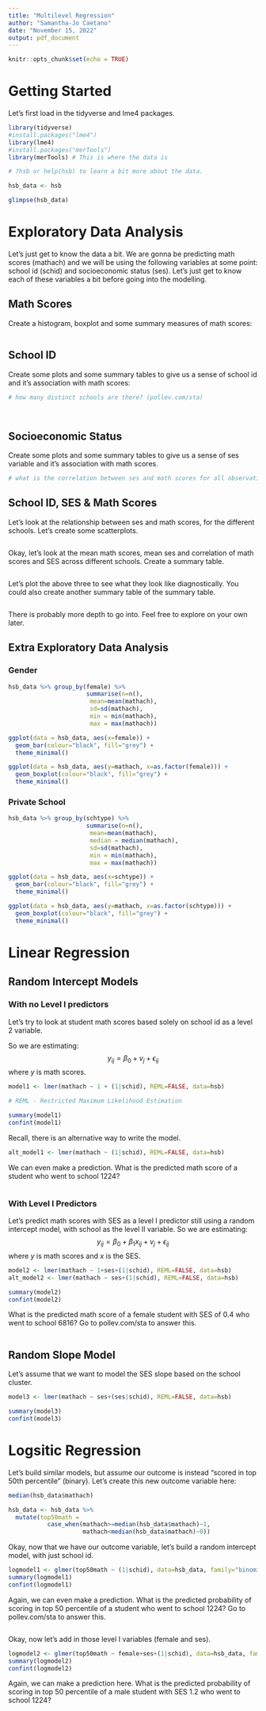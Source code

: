 ```yaml
---
title: "Multilevel Regression"
author: "Samantha-Jo Caetano"
date: "November 15, 2022"
output: pdf_document
---
```


```r
knitr::opts_chunk$set(echo = TRUE)
```


# Getting Started

Let's first load in the tidyverse and lme4 packages.

```r
library(tidyverse)
#install.packages("lme4")
library(lme4)
#install.packages("merTools")
library(merTools) # This is where the data is
```



```r
# ?hsb or help(hsb) to learn a bit more about the data.

hsb_data <- hsb

glimpse(hsb_data)
```

# Exploratory Data Analysis

Let's just get to know the data a bit. We are gonna be predicting math scores (mathach) and we will be using the following variables at some point: school id (schid) and socioeconomic status (ses). Let's just get to know each of these variables a bit before going into the modelling.

## Math Scores

Create a histogram, boxplot and some summary measures of math scores:

```r

```

## School ID

Create some plots and some summary tables to give us a sense of school id and it's association with math scores:

```r


# how many distinct schools are there? (pollev.com/sta)

 
```

## Socioeconomic Status

Create some plots and some summary tables to give us a sense of ses variable and it's association with math scores.

```r

# what is the correlation between ses and math scores for all observations (i.e., not "accounting" for school)?

```

## School ID, SES & Math Scores

Let's look at the relationship between ses and math scores, for the different schools. Let's create some scatterplots.

```r

```


Okay, let's look at the mean math scores, mean ses and correlation of math scores and SES across different schools. Create a summary table.

```r

```

Let's plot the above three to see what they look like diagnostically. You could also create another summary table of the summary table.

```r


```


There is probably more depth to go into. Feel free to explore on your own later.

## Extra Exploratory Data Analysis

### Gender

```r
hsb_data %>% group_by(female) %>% 
                      summarise(n=n(),
                       mean=mean(mathach),
                       sd=sd(mathach),
                       min = min(mathach),
                       max = max(mathach))

ggplot(data = hsb_data, aes(x=female)) + 
  geom_bar(colour="black", fill="grey") +
  theme_minimal() 

ggplot(data = hsb_data, aes(y=mathach, x=as.factor(female))) + 
  geom_boxplot(colour="black", fill="grey") +
  theme_minimal() 
```

### Private School

```r
hsb_data %>% group_by(schtype) %>% 
                      summarise(n=n(),
                       mean=mean(mathach),
                       median = median(mathach),
                       sd=sd(mathach),
                       min = min(mathach),
                       max = max(mathach))

ggplot(data = hsb_data, aes(x=schtype)) + 
  geom_bar(colour="black", fill="grey") +
  theme_minimal() 

ggplot(data = hsb_data, aes(y=mathach, x=as.factor(schtype))) + 
  geom_boxplot(colour="black", fill="grey") +
  theme_minimal() 
```


\newpage

# Linear Regression

## Random Intercept Models

### With no Level I predictors

Let's try to look at student math scores based solely on school id as a level 2 variable.

So we are estimating: $$y_{ij} = \beta_0 + v_{j} + \epsilon_{ij} $$
where $y$ is math scores.

```r
model1 <- lmer(mathach ~ 1 + (1|schid), REML=FALSE, data=hsb)

# REML - Restricted Maximum Likelihood Estimation

summary(model1)
confint(model1)
```

Recall, there is an alternative way to write the model.

```r
alt_model1 <- lmer(mathach ~ (1|schid), REML=FALSE, data=hsb)
```

We can even make a prediction. What is the predicted math score of a student who went to school 1224?

```r

```


### With Level I Predictors

Let's predict math scores with SES as a level I predictor still using a random intercept model, with school as the level II variable. So we are estimating: $$y_{ij} = \beta_0 + \beta_1 x_{ij} + v_{j} + \epsilon_{ij} $$
where $y$ is math scores and $x$ is the SES.

```r
model2 <- lmer(mathach ~ 1+ses+(1|schid), REML=FALSE, data=hsb)
alt_model2 <- lmer(mathach ~ ses+(1|schid), REML=FALSE, data=hsb)

summary(model2)
confint(model2)
```


What is the predicted math score of a female student with SES of 0.4 who went to school 6816? Go to pollev.com/sta to answer this.

```r

```


## Random Slope Model

Let's assume that we want to model the SES slope based on the school cluster. 

```r
model3 <- lmer(mathach ~ ses+(ses|schid), REML=FALSE, data=hsb)

summary(model3)
confint(model3)
```

# Logsitic Regression

Let's build similar models, but assume our outcome is instead "scored in top 50th percentile" (binary). Let's create this new outcome variable here:

```r
median(hsb_data$mathach)

hsb_data <- hsb_data %>% 
  mutate(top50math = 
           case_when(mathach>=median(hsb_data$mathach)~1,
                     mathach<median(hsb_data$mathach)~0))
```


Okay, now that we have our outcome variable, let's build a random intercept model, with just school id.

```r
logmodel1 <- glmer(top50math ~ (1|schid), data=hsb_data, family="binomial")
summary(logmodel1)
confint(logmodel1)
```

Again, we can even make a prediction. What is the predicted probability of scoring in top 50 percentile of a student who went to school 1224? Go to pollev.com/sta to answer this.

```r

```


Okay, now let's add in those level I variables (female and ses).

```r
logmodel2 <- glmer(top50math ~ female+ses+(1|schid), data=hsb_data, family="binomial")
summary(logmodel2)
confint(logmodel2)
```

Again, we can make a prediction here. What is the predicted probability of scoring in top 50 percentile of a male student with SES 1.2 who went to school 1224?

```r

```




